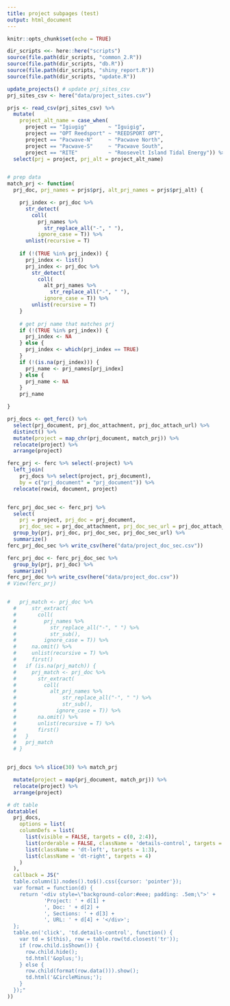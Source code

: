 ```yaml
---
title: project subpages (test)
output: html_document
---
```


```r
knitr::opts_chunk$set(echo = TRUE)
```

```r
dir_scripts <<- here::here("scripts")
source(file.path(dir_scripts, "common_2.R"))
source(file.path(dir_scripts, "db.R"))
source(file.path(dir_scripts, "shiny_report.R"))
source(file.path(dir_scripts, "update.R"))

update_projects() # update prj_sites_csv
prj_sites_csv <- here("data/project_sites.csv")

prjs <- read_csv(prj_sites_csv) %>% 
  mutate(
    project_alt_name = case_when(
      project == "Igiugig"       ~ "Iguigig",
      project == "OPT Reedsport" ~ "REEDSPORT OPT",
      project == "Pacwave-N"     ~ "Pacwave North",
      project == "Pacwave-S"     ~ "Pacwave South",
      project == "RITE"          ~ "Roosevelt Island Tidal Energy")) %>% 
  select(prj = project, prj_alt = project_alt_name)


# prep data
match_prj <- function(
  prj_doc, prj_names = prjs$prj, alt_prj_names = prjs$prj_alt) {

    prj_index <- prj_doc %>% 
      str_detect(
        coll(
          prj_names %>%
            str_replace_all("-", " "),
          ignore_case = T)) %>% 
      unlist(recursive = T)
    
    if (!(TRUE %in% prj_index)) {
      prj_index <- list()
      prj_index <- prj_doc %>% 
        str_detect(
          coll(
            alt_prj_names %>%
              str_replace_all("-", " "),
            ignore_case = T)) %>% 
        unlist(recursive = T)
    }
    
    # get prj name that matches prj
    if (!(TRUE %in% prj_index)) {
      prj_index <- NA
    } else {
      prj_index <- which(prj_index == TRUE)
    }
    if (!(is.na(prj_index))) {
      prj_name <- prj_names[prj_index]
    } else {
      prj_name <- NA
    }
    prj_name

}

prj_docs <- get_ferc() %>%
  select(prj_document, prj_doc_attachment, prj_doc_attach_url) %>% 
  distinct() %>% 
  mutate(project = map_chr(prj_document, match_prj)) %>% 
  relocate(project) %>% 
  arrange(project)

ferc_prj <- ferc %>% select(-project) %>% 
  left_join(
    prj_docs %>% select(project, prj_document), 
    by = c("prj_document" = "prj_document")) %>% 
  relocate(rowid, document, project)


ferc_prj_doc_sec <- ferc_prj %>% 
  select(
    prj = project, prj_doc = prj_document, 
    prj_doc_sec = prj_doc_attachment, prj_doc_sec_url = prj_doc_attach_url) %>% 
  group_by(prj, prj_doc, prj_doc_sec, prj_doc_sec_url) %>% 
  summarize()
ferc_prj_doc_sec %>% write_csv(here("data/project_doc_sec.csv"))

ferc_prj_doc <- ferc_prj_doc_sec %>% 
  group_by(prj, prj_doc) %>% 
  summarize()
ferc_prj_doc %>% write_csv(here("data/project_doc.csv"))
# View(ferc_prj)



```


```r
#   prj_match <- prj_doc %>%
  #     str_extract(
  #       coll(
  #         prj_names %>%
  #           str_replace_all("-", " ") %>%
  #           str_sub(),
  #         ignore_case = T)) %>%
  #     na.omit() %>%
  #     unlist(recursive = T) %>%
  #     first()
  #   if (is.na(prj_match)) {
  #     prj_match <- prj_doc %>%
  #       str_extract(
  #         coll(
  #           alt_prj_names %>%
  #               str_replace_all("-", " ") %>%
  #               str_sub(),
  #             ignore_case = T)) %>%
  #       na.omit() %>%
  #       unlist(recursive = T) %>%
  #       first()
  #   }
  #   prj_match
  # }


prj_docs %>% slice(30) %>% match_prj

  mutate(project = map(prj_document, match_prj)) %>% 
  relocate(project) %>% 
  arrange(project)

```

```r

# dt table
datatable(
  prj_docs,
    options = list(
    columnDefs = list(
      list(visible = FALSE, targets = c(0, 2:4)),
      list(orderable = FALSE, className = 'details-control', targets = 1),
      list(className = 'dt-left', targets = 1:3),
      list(className = 'dt-right', targets = 4)
    )
  ),
  callback = JS("
  table.column(1).nodes().to$().css({cursor: 'pointer'});
  var format = function(d) {
    return '<div style=\"background-color:#eee; padding: .5em;\">' + 
            'Project: ' + d[1] + 
            ', Doc: ' + d[2] + 
            ', Sections: ' + d[3] + 
            ', URL: ' + d[4] + '</div>';
  };
  table.on('click', 'td.details-control', function() {
    var td = $(this), row = table.row(td.closest('tr'));
    if (row.child.isShown()) {
      row.child.hide();
      td.html('&oplus;');
    } else {
      row.child(format(row.data())).show();
      td.html('&CircleMinus;');
    }
  });"
)) 

```


